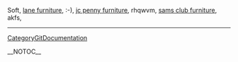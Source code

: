 Soft, <a href=" http://www.videocodezone.com/users/furniture-ozqo ">lane furniture</a>,  :-), <a href=" http://www.videocodezone.com/users/furniture-jdei ">jc penny furniture</a>,  rhqwvm, <a href=" http://www.videocodezone.com/users/morriseqnb ">sams club furniture</a>,  akfs,
----
[[CategoryGitDocumentation]]

__NOTOC__